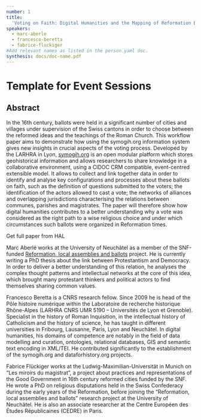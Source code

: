 ```yaml
---
number: 1
title:
  'Voting on Faith: Digital Humanities and the Mapping of Reformation Ballots'
speakers:
  - marc-aberle
  - francesco-beretta
  - fabrice-fluckiger
#Add relevant names as listed in the person.yaml doc.
synthesis: docs/doc-name.pdf
---
```


# Template for Event Sessions

## Abstract

In the 16th century, ballots were held in a significant number of cities and
villages under supervision of the Swiss cantons in order to choose between the
reformed ideas and the teachings of the Roman Church. This workflow paper aims
to demonstrate how using the symogih.org information system gives new insights
in crucial aspects of the voting process. Developed by the LARHRA in Lyon,
[symogih.org](symogih.org) is an open modular platform which stores
geohistorical information and allows researchers to share knowledge in a
collaborative environment, using a CIDOC CRM compatible, event-centred
extensible model. It allows to collect and link together data in order to
identify and analyse key configurations and processes about these ballots on
faith, such as the definition of questions submitted to the voters; the
identification of the actors allowed to cast a vote; the networks of alliances
and overlapping jurisdictions characterising the relations between communes,
parishes and magistrates. The paper will therefore show how digital humanities
contributes to a better understanding why a vote was considered as the right
path to a wise religious choice and under which circumstances such ballots were
organized in Reformation times.

<Download download="docs/doc-name.pdf" />
<Link link="https://halshs.archives-ouvertes.fr/halshs-02532087">Get full paper from HAL</Link>
<Speakers>
<Speaker speaker="marc-aberle">

Marc Aberlé works at the University of Neuchâtel as a member of the SNF-funded
[Reformation, local assemblies and ballots](http://p3.snf.ch/project-162968)
project. He is currently writing a PhD thesis about the link between
Protestantism and Democracy. In order to deliver a better understanding of this
relation, he analyses the complex thought patterns and intellectual networks at
the core of this idea, which brought many protestant thinkers and political
actors to find themselves sharing common values.

</Speaker>

<Speaker speaker="francesco-beretta">

Francesco Beretta is a CNRS research fellow. Since 2009 he is head of the Pôle
histoire numérique within the Laboratoire de recherche historique Rhône-Alpes
(LARHRA CNRS UMR 5190 – Universités de Lyon et Grenoble). Specialist in the
history of Roman Inquisition, in the intellectual history of Catholicism and the
history of science, he has taught in different universities in Fribourg,
Lausanne, Paris, Lyon and Neuchâtel. In digital humanities, his domains of
competence are notably in the field of data modelling and curation, ontologies,
relational databases, GIS and semantic text encoding in XML/TEI. He contributed
significantly to the establishment of the symogih.org and dataforhistory.org
projects.

</Speaker>

<Speaker speaker="fabrice-fluckiger">

Fabrice Flückiger works at the Ludwig-Maximilian-Universität in Munich on “Les
miroirs du magistrat”, a project about practices and representations of the Good
Government in 16th century reformed cities funded by the SNF. He wrote a PhD on
religious disputations held in the Swiss Confederacy during the early years of
the Reformation, before joining the “Reformation, local assemblies and ballots”
research project at the University of Neuchâtel. He is also an associate
researcher at the Centre Européen des Études Républicaines (CEDRE) in Paris.

</Speaker>

</Speakers>
